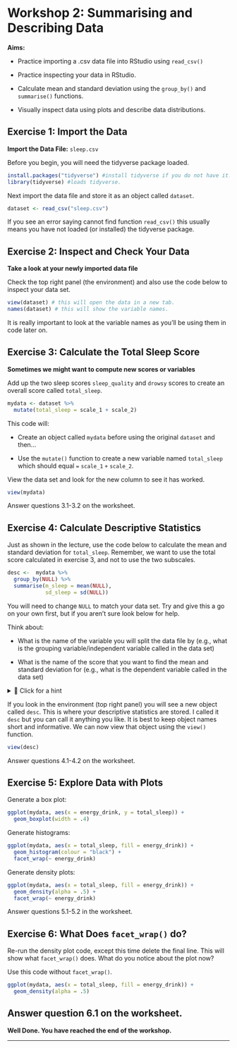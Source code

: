 # Workshop 2: Summarising and Describing Data

**Aims:**

-   Practice importing a .csv data file into RStudio using `read_csv()`

-   Practice inspecting your data in RStudio.

-   Calculate mean and standard deviation using the `group_by()` and `summarise()` functions.

-   Visually inspect data using plots and describe data distributions.

## Exercise 1: Import the Data

**Import the Data File:** `sleep.csv`

Before you begin, you will need the tidyverse package loaded.

``` r
install.packages("tidyverse") #install tidyverse if you do not have it.
library(tidyverse) #loads tidyverse.
```

Next import the data file and store it as an object called `dataset`.

``` r
dataset <- read_csv("sleep.csv")
```

If you see an error saying cannot find function `read_csv()` this usually means you have not loaded (or installed) the tidyverse package.

## Exercise 2: Inspect and Check Your Data

**Take a look at your newly imported data file**

Check the top right panel (the environment) and also use the code below to inspect your data set.

``` r
view(dataset) # this will open the data in a new tab.
names(dataset) # this will show the variable names.
```

It is really important to look at the variable names as you'll be using them in code later on.

## Exercise 3: Calculate the Total Sleep Score

**Sometimes we might want to compute new scores or variables**

Add up the two sleep scores `sleep_quality` and `drowsy` scores to create an overall score called `total_sleep`.

``` r
mydata <- dataset %>%
  mutate(total_sleep = scale_1 + scale_2)
```

This code will:

-   Create an object called `mydata` before using the original `dataset` and then...

-   Use the `mutate()` function to create a new variable named `total_sleep` which should equal `=` `scale_1` `+` `scale_2`.

View the data set and look for the new column to see it has worked.

``` r
view(mydata)
```
Answer questions 3.1-3.2 on the worksheet.

## Exercise 4: Calculate Descriptive Statistics

Just as shown in the lecture, use the code below to calculate the mean and standard deviation for `total_sleep`. Remember, we want to use the total score calculated in exercise 3, and not to use the two subscales.

``` r
desc <-  mydata %>%
  group_by(NULL) %>%
  summarise(m_sleep = mean(NULL),
            sd_sleep = sd(NULL))
```

You will need to change `NULL` to match your data set. Try and give this a go on your own first, but if you aren't sure look below for help.

Think about:

-   What is the name of the variable you will split the data file by (e.g., what is the grouping variable/independent variable called in the data set)

-   What is the name of the score that you want to find the mean and standard deviation for (e.g., what is the dependent variable called in the data set)

<details>

<summary>👀 Click for a hint</summary>

``` r
desc <-  mydata %>%
  group_by(energy_drink) %>%
  summarise(m_sleep = mean(total_sleep),
            sd_sleep = sd(total_sleep))
```

</details>

If you look in the environment (top right panel) you will see a new object called `desc`. This is where your descriptive statistics are stored. I called it `desc` but you can call it anything you like. It is best to keep object names short and informative. We can now view that object using the `view()` function.

```r
view(desc)
```

Answer questions 4.1-4.2 on the worksheet.

## Exercise 5: Explore Data with Plots

Generate a box plot:

``` r
ggplot(mydata, aes(x = energy_drink, y = total_sleep)) +
  geom_boxplot(width = .4)
```

Generate histograms:

``` r
ggplot(mydata, aes(x = total_sleep, fill = energy_drink)) +
  geom_histogram(colour = "black") +
  facet_wrap(~ energy_drink)
```

Generate density plots:

``` r
ggplot(mydata, aes(x = total_sleep, fill = energy_drink)) +
  geom_density(alpha = .5) +
  facet_wrap(~ energy_drink)
```

Answer questions 5.1-5.2 in the worksheet.

## Exercise 6: What Does `facet_wrap()` do?

Re-run the density plot code, except this time delete the final line. This will show what `facet_wrap()` does. What do you notice about the plot now?

Use this code without `facet_wrap()`.

``` r
ggplot(mydata, aes(x = total_sleep, fill = energy_drink)) +
  geom_density(alpha = .5)
```

Answer question 6.1 on the worksheet.
------------------------------------------------------------------------

**Well Done. You have reached the end of the workshop.**

------------------------------------------------------------------------
